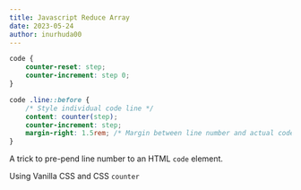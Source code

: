 ```yaml
---
title: Javascript Reduce Array
date: 2023-05-24
author: inurhuda00
---
```


```css
code {
	counter-reset: step;
	counter-increment: step 0;
}

code .line::before {
	/* Style individual code line */
	content: counter(step);
	counter-increment: step;
	margin-right: 1.5rem; /* Margin between line number and actual code element */
}
```

A trick to pre-pend line number to an HTML `code` element.

Using Vanilla CSS and CSS `counter`
